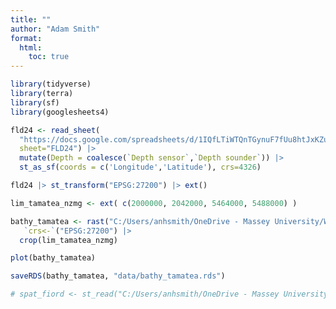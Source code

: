 ```yaml
---
title: ""
author: "Adam Smith"
format: 
  html:
    toc: true
---
```



```r

library(tidyverse)
library(terra)
library(sf)
library(googlesheets4)
```


```r
fld24 <- read_sheet(
  "https://docs.google.com/spreadsheets/d/1IQfLTiWTQnTGynuF7fUu8htJxKZuIVJw4OK6y9qRfU8",
  sheet="FLD24") |> 
  mutate(Depth = coalesce(`Depth sensor`,`Depth sounder`)) |> 
  st_as_sf(coords = c('Longitude','Latitude'), crs=4326)
```
```r
fld24 |> st_transform("EPSG:27200") |> ext()

lim_tamatea_nzmg <- ext( c(2000000, 2042000, 5464000, 5488000) )

```


```r

bathy_tamatea <- rast("C:/Users/anhsmith/OneDrive - Massey University/Work/GIS/DOC/Fiordland/PHYSIC~1/10MGRIDS/wc_bathy/wc_bathy.txt") |> 
   `crs<-`("EPSG:27200") |> 
  crop(lim_tamatea_nzmg)


```

```r
plot(bathy_tamatea)
```
```r
saveRDS(bathy_tamatea, "data/bathy_tamatea.rds")
```


```r
# spat_fiord <- st_read("C:/Users/anhsmith/OneDrive - Massey University/Work/GIS/DOC/Fiordland/PHYSIC~1/WC_ALL~2.SHP")
```

